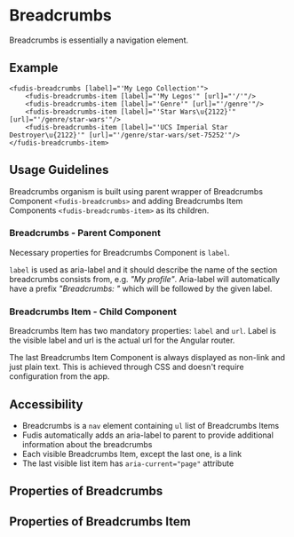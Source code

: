 
<Meta title="Components/Breadcrumbs" />

# Breadcrumbs

Breadcrumbs is essentially a navigation element.

## Example

<Canvas of={BreadcrumbsStories.Breadcrumbs}></Canvas>

```
<fudis-breadcrumbs [label]="'My Lego Collection'">
	<fudis-breadcrumbs-item [label]="'My Legos'" [url]="'/'"/>
	<fudis-breadcrumbs-item [label]="'Genre'" [url]="'/genre'"/>
	<fudis-breadcrumbs-item [label]="'Star Wars\u{2122}'" [url]="'/genre/star-wars'"/>
	<fudis-breadcrumbs-item [label]="'UCS Imperial Star Destroyer\u{2122}'" [url]="'/genre/star-wars/set-75252'"/>
</fudis-breadcrumbs-item>
```

## Usage Guidelines

Breadcrumbs organism is built using parent wrapper of Breadcrumbs Component `<fudis-breadcrumbs>` and adding Breadcrumbs Item Components `<fudis-breadcrumbs-item>` as its children.

### Breadcrumbs - Parent Component

Necessary properties for Breadcrumbs Component is `label`.

`label` is used as aria-label and it should describe the name of the section breadcrumbs consists from, e.g. _"My profile"_. Aria-label will automatically have a prefix _"Breadcrumbs: "_ which will be followed by the given label.

### Breadcrumbs Item - Child Component

Breadcrumbs Item has two mandatory properties: `label` and `url`. Label is the visible label and url is the actual url for the Angular router.

The last Breadcrumbs Item Component is always displayed as non-link and just plain text. This is achieved through CSS and doesn't require configuration from the app.

## Accessibility

- Breadcrumbs is a `nav` element containing `ul` list of Breadcrumbs Items
- Fudis automatically adds an aria-label to parent to provide additional information about the breadcrumbs
- Each visible Breadcrumbs Item, except the last one, is a link
- The last visible list item has `aria-current="page"` attribute

## Properties of Breadcrumbs

<ArgTypes of={BreadcrumbsComponent} />

## Properties of Breadcrumbs Item

<ArgTypes of={BreadcrumbsItemComponent} exclude={breadcrumbsExclude} />

